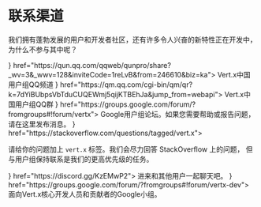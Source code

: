 
<Guide title="联系渠道">

# 联系渠道

我们拥有蓬勃发展的用户和开发者社区，还有许多令人兴奋的新特性正在开发中，
为什么不参与其中呢？

<Cards columns={2}>
  <Card title="Vert.x中国用户组QQ频道" icon={<TencentQQGuild />} href="https://qun.qq.com/qqweb/qunpro/share?_wv=3&_wwv=128&inviteCode=1reLvB&from=246610&biz=ka">
    Vert.x中国用户组QQ频道
  </Card>
  <Card title="Vert.x中国用户组QQ群" icon={<Tencentqq />} href="https://qm.qq.com/cgi-bin/qm/qr?k=7dYiBUbpsVbTduCUQEWmj5qijKTBEhJa&jump_from=webapi">
    Vert.x中国用户组QQ群
  </Card>
  <Card title="用户组" icon={<Googlemessages />} href="https://groups.google.com/forum/?fromgroups#!forum/vertx">
    Google用户组论坛。如果您需要帮助或报告问题，请在这里发布消息。
  </Card>
  <Card title="Stack Overflow" icon={<Stackoverflow />} href="https://stackoverflow.com/questions/tagged/vert.x">

请给你的问题加上 `vert.x` 标签。我们会尽力回答 StackOverflow 上的问题，
但与用户组保持联系是我们的更高优先级的任务。

  </Card>
  <Card title="Discord" icon={<Discord />} href="https://discord.gg/KzEMwP2">
    进来和其他用户一起聊天吧。
  </Card>
  <Card title="开发者组" icon={<Googlemessages />} href="https://groups.google.com/forum/?fromgroups#!forum/vertx-dev">
    面向Vert.x核心开发人员和贡献者的Google小组。
  </Card>
</Cards>

</Guide>
